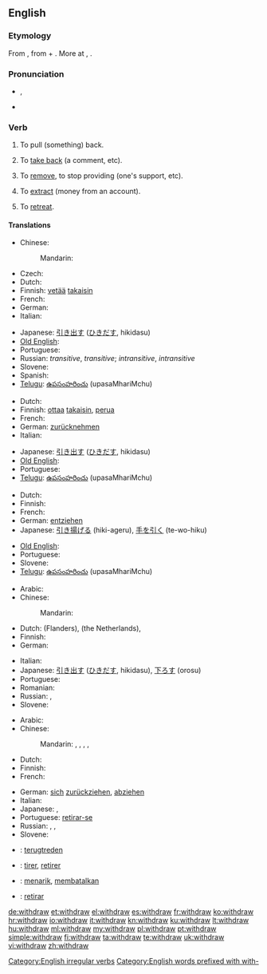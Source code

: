 ==English==

===Etymology===
From {{etyl|enm}} {{term|withdrawen||to draw away, draw back|lang=enm}}, from {{term|with-||away, back|lang=enm}} + {{term|drawen||to draw|lang=enm}}. More at {{l|en|with-}}, {{l|en|draw}}.

===Pronunciation===
* {{IPA|/wɪðˈdrɔː/|/wɪθˈdɻɑʊ/|/wɪθdɹɔə/}}, {{SAMPA|/wID'drO:/}}
* {{audio|en-us-withdraw.ogg|Audio (US)}}
*: {{rhymes|ɔː}}

===Verb===
{{en-verb|withdraws|withdrawing|withdrew|withdrawn}}

# {{transitive}} To pull (something) back.
# {{transitive}} To [[take back]] (a comment, etc).
# {{transitive}} To [[remove]], to stop providing (one's support, etc).
# {{transitive}} To [[extract]] (money from an account).
# {{intransitive}} To [[retreat]].

====Translations====
{{trans-top|pull back}}
* Chinese:
*: Mandarin: {{t-|cmn|撤退|tr=chètuì|sc=Hani}}
* Czech: {{t-|cs|stáhnout}}
* Dutch: {{t-|nl|terugtrekken}}
* Finnish: [[vetää]] [[takaisin]]
* French: {{t+|fr|retirer}}
* German: {{t+|de|zurückziehen}}
* Italian: {{t+|it|ritirare}}
{{trans-mid}}
* Japanese: [[引き出す]] ([[ひきだす]], hikidasu)
* [[Old English]]: {{t-|ang|ofteon|alt=oftēon|xs=Old English}}
* Portuguese: {{t+|pt|retirar}}
* Russian: {{t|ru|выводить|tr=vyvodít'}} {{impf}} ''transitive'',  {{t|ru|вывести|tr=vývesti}} {{pf.}} ''transitive''; {{t|ru|отходить|tr=otxodít'}} {{impf}} ''intransitive'',  {{t|ru|отойти|tr=otojtí}} {{impf}} ''intransitive''
* Slovene: {{t|sl|umakniti}}
* Spanish: {{t-|es|retirar}}
* [[Telugu]]: [[ఉపసంహరించు]] (upasaMhariMchu)
{{trans-bottom}}

{{trans-top|take back}}
* Dutch: {{t+|nl|terugnemen}}
* Finnish: [[ottaa]] [[takaisin]], [[perua]]
* French: {{t+|fr|retirer}}
* German: [[zurücknehmen]]
* Italian: {{t+|it|ritirare}}
{{trans-mid}}
* Japanese: [[引き出す]] ([[ひきだす]], hikidasu)
* [[Old English]]: {{t-|ang|ofteon|alt=oftēon|xs=Old English}}
* Portuguese: {{t+|pt|devolver}}
* [[Telugu]]: [[ఉపసంహరించు]] (upasaMhariMchu)
{{trans-bottom}}

{{trans-top|remove, stop providing}}
* Dutch: {{t-|nl|intrekken}}
* Finnish: {{t-|fi|perua}}
* French: {{t+|fr|retirer}}
* German: [[entziehen]]
* Japanese: [[引き揚げる]] (hiki-ageru), [[手を引く]] (te-wo-hiku)
{{trans-mid}}
* [[Old English]]: {{t-|ang|ofteon|alt=oftēon|xs=Old English}}
* Portuguese: {{t+|pt|retirar}}
* Slovene: {{t|sl|umakniti}}
* [[Telugu]]: [[ఉపసంహరించు]] (upasaMhariMchu)
{{trans-bottom}}

{{trans-top|extract (money from an account)}}
* Arabic: {{t|ar|سحب|tr=saHaba}}
* Chinese:
*: Mandarin: {{t|cmn|提款|tr=tíkuǎn|sc=Hani}}
* Dutch: {{t+|nl|afhalen}} (Flanders), {{t+|nl|pinnen}} (the Netherlands), {{t+|nl|opnemen}}
* Finnish: {{t+|fi|nostaa}}
* German: {{t+|de|abheben}}
{{trans-mid}}
* Italian: {{t-|it|prelevare}}
* Japanese: [[引き出す]] ([[ひきだす]], hikidasu), [[下ろす]] (orosu)
* Portuguese: {{t+|pt|sacar}}
* Romanian: {{t|ro|preleva}}
* Russian: {{t|ru|снимать|tr=snimát'}} {{impf}},  {{t+|ru|снять|tr=snjat'}} {{pf.}}
* Slovene: {{t|sl|dvigniti}}
{{trans-bottom}}

{{trans-top|retreat}}
* Arabic: {{t|ar|تراجع|tr=taraaja3a}}
* Chinese:
*: Mandarin: {{t|cmn|後退|sc=Hani}},  {{t|cmn|后退|tr=hòutuì|sc=Hani}},  {{t|cmn|退卻|sc=Hani}},  {{t|cmn|退却|tr=tuìquè|sc=Hani}},  {{t-|cmn|撤退|tr=chètuì|sc=Hani}}
* Dutch: {{t-|nl|terugtrekken}}
* Finnish: {{t-|fi|perääntyä}}
* French: {{t+|fr|se retirer}}
{{trans-mid}}
* German: [[sich]] [[zurückziehen]], [[abziehen]]
* Italian: {{t+|it|ritirarsi}}
* Japanese: {{t|ja|後退する|tr=kōtai-suru}}, {{t|ja|退却する|tr=taikyaku-suru}}
* Portuguese: [[retirar-se]]
* Russian: {{t|ru|отступать|tr=otstupát'}} {{impf}},  {{t|ru|отступить|tr=otstupít'}} {{pf.}}, {{t|ru|ретироваться|tr=retirovát'sja}} {{impf}}
* Slovene: {{t|sl|umakniti se}}
{{trans-bottom}}

{{checktrans-top}}
* {{ttbc|nl}}: [[terugtreden]]
* {{ttbc|fr}}: [[tirer]], [[retirer]]
* {{ttbc|id}}: [[tarik|menarik]], [[batal|membatalkan]]
* {{ttbc|es}}: [[retirar]]
{{trans-bottom}}

[[Category:English irregular verbs]]
[[Category:English words prefixed with with-]]

[[de:withdraw]]
[[et:withdraw]]
[[el:withdraw]]
[[es:withdraw]]
[[fr:withdraw]]
[[ko:withdraw]]
[[hr:withdraw]]
[[io:withdraw]]
[[it:withdraw]]
[[kn:withdraw]]
[[ku:withdraw]]
[[lt:withdraw]]
[[hu:withdraw]]
[[ml:withdraw]]
[[my:withdraw]]
[[pl:withdraw]]
[[pt:withdraw]]
[[simple:withdraw]]
[[fi:withdraw]]
[[ta:withdraw]]
[[te:withdraw]]
[[uk:withdraw]]
[[vi:withdraw]]
[[zh:withdraw]]